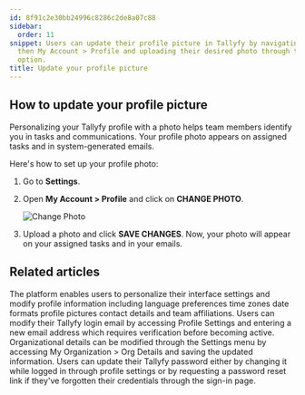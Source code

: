 ```yaml
---
id: 8f91c2e30bb24996c8286c2de8a07c88
sidebar:
  order: 11
snippet: Users can update their profile picture in Tallyfy by navigating to Settings
  then My Account > Profile and uploading their desired photo through the Change Photo
  option.
title: Update your profile picture
---
```


## How to update your profile picture

Personalizing your Tallyfy profile with a photo helps team members identify you in tasks and communications. Your profile photo appears on assigned tasks and in system-generated emails.

Here's how to set up your profile photo:

1. Go to **Settings**.
2. Open **My Account > Profile** and click on **CHANGE PHOTO**.

   ![Change Photo](https://screenshots.tallyfy.com/tallyfy%2Fpro%2Fdesktop-light-change-profile-picture1701983252467.png)

3. Upload a photo and click **SAVE CHANGES**. Now, your photo will appear on your assigned tasks and in your emails.


## Related articles
<CardGrid>
<LinkTitleCard header="<b>Personal Settings > Personalization settings</b>" href="/products/pro/settings/personal-settings/personalization-settings/" > The platform enables users to personalize their interface settings and modify profile information including language preferences time zones date formats profile pictures contact details and team affiliations. </LinkTitleCard>
<LinkTitleCard header="<b>Personal Settings > Change my email address</b>" href="/products/pro/settings/personal-settings/how-can-i-change-my-email-address-in-tallyfy/" > Users can modify their Tallyfy login email by accessing Profile Settings and entering a new email address which requires verification before becoming active. </LinkTitleCard>
<LinkTitleCard header="<b>Org Settings > Update organization details</b>" href="/products/pro/settings/org-settings/how-can-i-update-my-organization-details/" > Organizational details can be modified through the Settings menu by accessing My Organization > Org Details and saving the updated information. </LinkTitleCard>
<LinkTitleCard header="<b>Personal Settings > Change or reset your password</b>" href="/products/pro/settings/personal-settings/how-can-i-change-or-reset-my-tallyfy-password/" > Users can update their Tallyfy password either by changing it while logged in through profile settings or by requesting a password reset link if they've forgotten their credentials through the sign-in page. </LinkTitleCard>
</CardGrid>